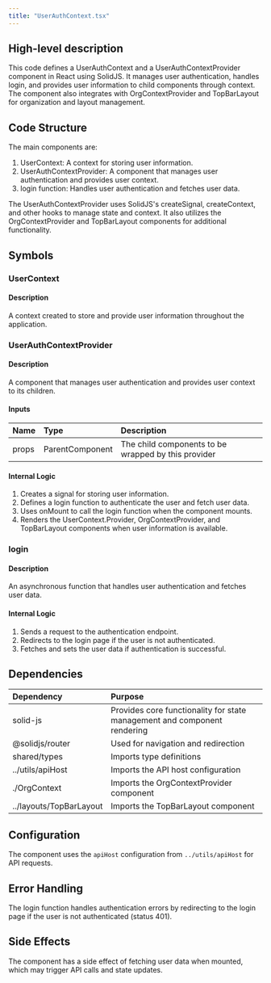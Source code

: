 ```yaml
---
title: "UserAuthContext.tsx"
---
```


## High-level description
This code defines a UserAuthContext and a UserAuthContextProvider component in React using SolidJS. It manages user authentication, handles login, and provides user information to child components through context. The component also integrates with OrgContextProvider and TopBarLayout for organization and layout management.

## Code Structure
The main components are:
1. UserContext: A context for storing user information.
2. UserAuthContextProvider: A component that manages user authentication and provides user context.
3. login function: Handles user authentication and fetches user data.

The UserAuthContextProvider uses SolidJS's createSignal, createContext, and other hooks to manage state and context. It also utilizes the OrgContextProvider and TopBarLayout components for additional functionality.

## Symbols

### UserContext
#### Description
A context created to store and provide user information throughout the application.

### UserAuthContextProvider
#### Description
A component that manages user authentication and provides user context to its children.

#### Inputs
| Name | Type | Description |
|:-----|:-----|:------------|
| props | ParentComponent | The child components to be wrapped by this provider |

#### Internal Logic
1. Creates a signal for storing user information.
2. Defines a login function to authenticate the user and fetch user data.
3. Uses onMount to call the login function when the component mounts.
4. Renders the UserContext.Provider, OrgContextProvider, and TopBarLayout components when user information is available.

### login
#### Description
An asynchronous function that handles user authentication and fetches user data.

#### Internal Logic
1. Sends a request to the authentication endpoint.
2. Redirects to the login page if the user is not authenticated.
3. Fetches and sets the user data if authentication is successful.

## Dependencies
| Dependency | Purpose |
|:-----------|:--------|
| solid-js | Provides core functionality for state management and component rendering |
| @solidjs/router | Used for navigation and redirection |
| shared/types | Imports type definitions |
| ../utils/apiHost | Imports the API host configuration |
| ./OrgContext | Imports the OrgContextProvider component |
| ../layouts/TopBarLayout | Imports the TopBarLayout component |

## Configuration
The component uses the `apiHost` configuration from `../utils/apiHost` for API requests.

## Error Handling
The login function handles authentication errors by redirecting to the login page if the user is not authenticated (status 401).

## Side Effects
The component has a side effect of fetching user data when mounted, which may trigger API calls and state updates.